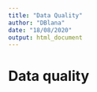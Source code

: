 ```yaml
---
title: "Data Quality"
author: "DBlana"
date: "18/08/2020"
output: html_document
---
```


# Data quality {#dataquality}